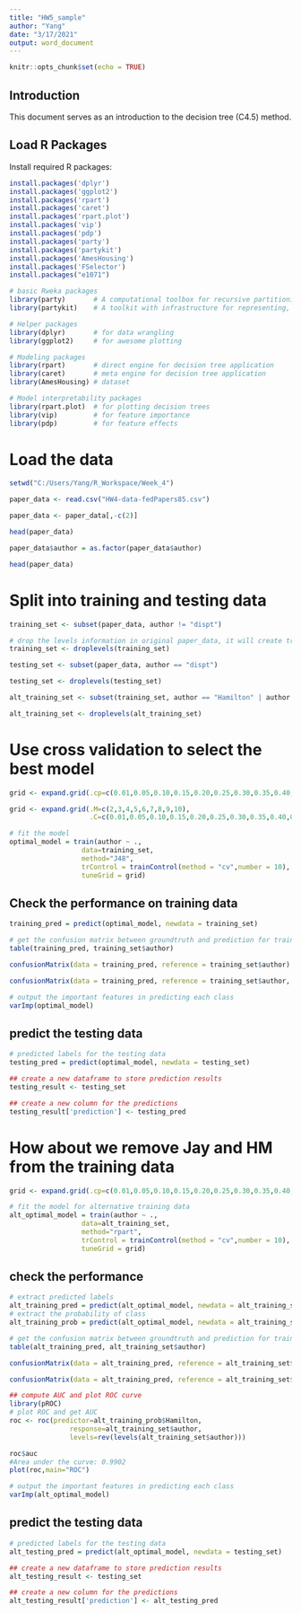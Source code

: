 ---
title: "HW5_sample"
author: "Yang"
date: "3/17/2021"
output: word_document
---

```{r setup, include=FALSE}
knitr::opts_chunk$set(echo = TRUE)
```

## Introduction

This document serves as an introduction to the decision tree (C4.5) method.

## Load R Packages

Install required R packages:

```{r}
install.packages('dplyr')
install.packages('ggplot2')
install.packages('rpart')
install.packages('caret')
install.packages('rpart.plot')
install.packages('vip')
install.packages('pdp')
install.packages('party')
install.packages('partykit')
install.packages('AmesHousing')
install.packages('FSelector')
install.packages("e1071")
```

```{r}
# basic Rweka packages
library(party)       # A computational toolbox for recursive partitioning
library(partykit)    # A toolkit with infrastructure for representing, summarizing, and visualizing tree-structured regression and classification models.

# Helper packages
library(dplyr)       # for data wrangling
library(ggplot2)     # for awesome plotting

# Modeling packages
library(rpart)       # direct engine for decision tree application
library(caret)       # meta engine for decision tree application
library(AmesHousing) # dataset

# Model interpretability packages
library(rpart.plot)  # for plotting decision trees
library(vip)         # for feature importance
library(pdp)         # for feature effects
```

# Load the data

```{r}
setwd("C:/Users/Yang/R_Workspace/Week_4")

paper_data <- read.csv("HW4-data-fedPapers85.csv")

paper_data <- paper_data[,-c(2)]

head(paper_data)

paper_data$author = as.factor(paper_data$author)

head(paper_data)
```

# Split into training and testing data

```{r}
training_set <- subset(paper_data, author != "dispt")

# drop the levels information in original paper_data, it will create troubles in prediction
training_set <- droplevels(training_set)

testing_set <- subset(paper_data, author == "dispt")

testing_set <- droplevels(testing_set)

alt_training_set <- subset(training_set, author == "Hamilton" | author == "Madison")

alt_training_set <- droplevels(alt_training_set)
```

# Use cross validation to select the best model

```{r}
grid <- expand.grid(.cp=c(0.01,0.05,0.10,0.15,0.20,0.25,0.30,0.35,0.40,0.45))

grid <- expand.grid(.M=c(2,3,4,5,6,7,8,9,10), 
                    .C=c(0.01,0.05,0.10,0.15,0.20,0.25,0.30,0.35,0.40,0.45))

# fit the model
optimal_model = train(author ~ ., 
                  data=training_set, 
                  method="J48",
                  trControl = trainControl(method = "cv",number = 10),
                  tuneGrid = grid)

```

## Check the performance on training data

```{r}
training_pred = predict(optimal_model, newdata = training_set)

# get the confusion matrix between groundtruth and prediction for training data
table(training_pred, training_set$author)

confusionMatrix(data = training_pred, reference = training_set$author)

confusionMatrix(data = training_pred, reference = training_set$author, mode = "everything")

# output the important features in predicting each class
varImp(optimal_model)
```

## predict the testing data
```{r}
# predicted labels for the testing data
testing_pred = predict(optimal_model, newdata = testing_set)

## create a new dataframe to store prediction results
testing_result <- testing_set

## create a new column for the predictions
testing_result['prediction'] <- testing_pred

```

# How about we remove Jay and HM from the training data

```{r}
grid <- expand.grid(.cp=c(0.01,0.05,0.10,0.15,0.20,0.25,0.30,0.35,0.40,0.45))

# fit the model for alternative training data
alt_optimal_model = train(author ~ ., 
                  data=alt_training_set, 
                  method="rpart",
                  trControl = trainControl(method = "cv",number = 10),
                  tuneGrid = grid)

```

## check the performance

```{r}
# extract predicted labels
alt_training_pred = predict(alt_optimal_model, newdata = alt_training_set)
# extract the probability of class
alt_training_prob = predict(alt_optimal_model, newdata = alt_training_set, type="prob")

# get the confusion matrix between groundtruth and prediction for training data
table(alt_training_pred, alt_training_set$author)

confusionMatrix(data = alt_training_pred, reference = alt_training_set$author)

confusionMatrix(data = alt_training_pred, reference = alt_training_set$author, mode = "everything")

## compute AUC and plot ROC curve
library(pROC)
# plot ROC and get AUC
roc <- roc(predictor=alt_training_prob$Hamilton,
               response=alt_training_set$author,
               levels=rev(levels(alt_training_set$author)))

roc$auc
#Area under the curve: 0.9902
plot(roc,main="ROC")

# output the important features in predicting each class
varImp(alt_optimal_model)

```

## predict the testing data
```{r}
# predicted labels for the testing data
alt_testing_pred = predict(alt_optimal_model, newdata = testing_set)

## create a new dataframe to store prediction results
alt_testing_result <- testing_set

## create a new column for the predictions
alt_testing_result['prediction'] <- alt_testing_pred

```